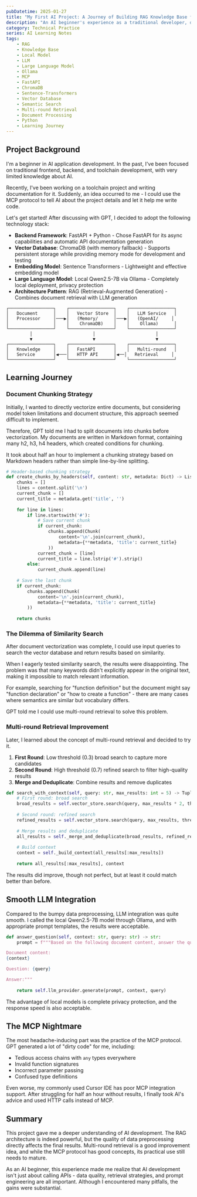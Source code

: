 ```yaml
---
pubDatetime: 2025-01-27
title: "My First AI Project: A Journey of Building RAG Knowledge Base from Scratch"
description: "An AI beginner's experience as a traditional developer, documenting the complete process from technology selection to final implementation"
category: Technical Practice
series: AI Learning Notes
tags:
    - RAG
    - Knowledge Base
    - Local Model
    - LLM
    - Large Language Model
    - Ollama
    - MCP
    - FastAPI
    - ChromaDB
    - Sentence-Transformers
    - Vector Database
    - Semantic Search
    - Multi-round Retrieval
    - Document Processing
    - Python
    - Learning Journey
---
```


## Project Background

I'm a beginner in AI application development. In the past, I've been focused on traditional frontend, backend, and toolchain development, with very limited knowledge about AI.

Recently, I've been working on a toolchain project and writing documentation for it. Suddenly, an idea occurred to me - I could use the MCP protocol to tell AI about the project details and let it help me write code.

Let's get started! After discussing with GPT, I decided to adopt the following technology stack:

- **Backend Framework**: FastAPI + Python - Chose FastAPI for its async capabilities and automatic API documentation generation
- **Vector Database**: ChromaDB (with memory fallback) - Supports persistent storage while providing memory mode for development and testing
- **Embedding Model**: Sentence Transformers - Lightweight and effective embedding model
- **Large Language Model**: Local Qwen2.5-7B via Ollama - Completely local deployment, privacy protection
- **Architecture Pattern**: RAG (Retrieval-Augmented Generation) - Combines document retrieval with LLM generation

```mermaid
┌─────────────────┐    ┌─────────────────┐    ┌─────────────────┐
│   Document      │    │   Vector Store  │    │   LLM Service   │
│   Processor     │───▶│   (Memory/      │───▶│   (OpenAI/     │
│                 │    │    ChromaDB)    │    │    Ollama)      │
└─────────────────┘    └─────────────────┘    └─────────────────┘
         │                       │                       │
         ▼                       ▼                       ▼
┌─────────────────┐    ┌─────────────────┐    ┌─────────────────┐
│   Knowledge     │    │   FastAPI       │    │   Multi-round   │
│   Service       │◀───│   HTTP API      │◀──│   Retrieval     │
└─────────────────┘    └─────────────────┘    └─────────────────┘
```

## Learning Journey

### Document Chunking Strategy

Initially, I wanted to directly vectorize entire documents, but considering model token limitations and document structure, this approach seemed difficult to implement.

Therefore, GPT told me I had to split documents into chunks before vectorization. My documents are written in Markdown format, containing many h2, h3, h4 headers, which created conditions for chunking.

It took about half an hour to implement a chunking strategy based on Markdown headers rather than simple line-by-line splitting.

```python
# Header-based chunking strategy
def create_chunks_by_headers(self, content: str, metadata: Dict) -> List[Chunk]:
    chunks = []
    lines = content.split('\n')
    current_chunk = []
    current_title = metadata.get('title', '')
    
    for line in lines:
        if line.startswith('#'):
            # Save current chunk
            if current_chunk:
                chunks.append(Chunk(
                    content='\n'.join(current_chunk),
                    metadata={**metadata, 'title': current_title}
                ))
            current_chunk = [line]
            current_title = line.lstrip('#').strip()
        else:
            current_chunk.append(line)
    
    # Save the last chunk
    if current_chunk:
        chunks.append(Chunk(
            content='\n'.join(current_chunk),
            metadata={**metadata, 'title': current_title}
        ))
    
    return chunks
```

### The Dilemma of Similarity Search

After document vectorization was complete, I could use input queries to search the vector database and return results based on similarity.

When I eagerly tested similarity search, the results were disappointing. The problem was that many keywords didn't explicitly appear in the original text, making it impossible to match relevant information.

For example, searching for "function definition" but the document might say "function declaration" or "how to create a function" - there are many cases where semantics are similar but vocabulary differs.

GPT told me I could use multi-round retrieval to solve this problem.

### Multi-round Retrieval Improvement

Later, I learned about the concept of multi-round retrieval and decided to try it.

1. **First Round**: Low threshold (0.3) broad search to capture more candidates
2. **Second Round**: High threshold (0.7) refined search to filter high-quality results
3. **Merge and Deduplicate**: Combine results and remove duplicates

```python
def search_with_context(self, query: str, max_results: int = 5) -> Tuple[List[SearchResult], str]:
    # First round: broad search
    broad_results = self.vector_store.search(query, max_results * 2, threshold=0.3)
    
    # Second round: refined search
    refined_results = self.vector_store.search(query, max_results, threshold=0.7)
    
    # Merge results and deduplicate
    all_results = self._merge_and_deduplicate(broad_results, refined_results)
    
    # Build context
    context = self._build_context(all_results[:max_results])
    
    return all_results[:max_results], context
```

The results did improve, though not perfect, but at least it could match better than before.

## Smooth LLM Integration

Compared to the bumpy data preprocessing, LLM integration was quite smooth. I called the local Qwen2.5-7B model through Ollama, and with appropriate prompt templates, the results were acceptable.

```python
def answer_question(self, context: str, query: str) -> str:
    prompt = f"""Based on the following document content, answer the question. If there's no relevant information in the documents, please state that no answer can be found.

Document content:
{context}

Question: {query}

Answer:"""
    
    return self.llm_provider.generate(prompt, context, query)
```

The advantage of local models is complete privacy protection, and the response speed is also acceptable.

## The MCP Nightmare

The most headache-inducing part was the practice of the MCP protocol. GPT generated a lot of "dirty code" for me, including:

- Tedious access chains with `any` types everywhere
- Invalid function signatures
- Incorrect parameter passing
- Confused type definitions

Even worse, my commonly used Cursor IDE has poor MCP integration support. After struggling for half an hour without results, I finally took AI's advice and used HTTP calls instead of MCP.

## Summary

This project gave me a deeper understanding of AI development. The RAG architecture is indeed powerful, but the quality of data preprocessing directly affects the final results. Multi-round retrieval is a good improvement idea, and while the MCP protocol has good concepts, its practical use still needs to mature.

As an AI beginner, this experience made me realize that AI development isn't just about calling APIs - data quality, retrieval strategies, and prompt engineering are all important. Although I encountered many pitfalls, the gains were substantial. 